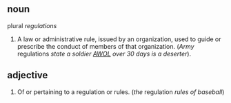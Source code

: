 ==noun==

plural ''regulations''

# A law or administrative rule, issued by an organization, used to guide or prescribe the conduct of members of that organization. (''Army'' regulations ''state a soldier [[AWOL]] over 30 days is a deserter'').

==adjective==

# Of or pertaining to a regulation or rules. (''the'' regulation ''rules of baseball'')